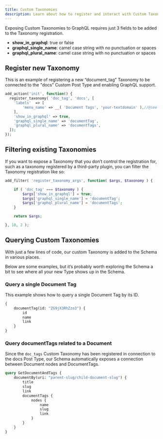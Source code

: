 ```yaml
---
title: Custom Taxonomies
description: Learn about how to register and interact with Custom Taxonomies using WPGraphQL
---
```


Exposing Custom Taxonomies to GraphQL requires just 3 fields to be added to the Taxonomy registration.

-   **show_in_graphql**: true or false
-   **graphql_single_name**: camel case string with no punctuation or spaces
-   **graphql_plural_name**: camel case string with no punctuation or spaces

## Register new Taxonomy

This is an example of registering a new “document_tag” Taxonomy to be connected to the "docs"
Custom Post Type and enabling GraphQL support.

```php
add_action('init', function() {
  register_taxonomy( 'doc_tag', 'docs', [
    'labels'  => [
    	'menu_name' => __( 'Document Tags', 'your-textdomain' ),//@see https://developer.wordpress.org/themes/functionality/internationalization/
    ],
    'show_in_graphql' => true,
    'graphql_single_name' => 'documentTag',
    'graphql_plural_name' => 'documentTags',
  ]);
});
```

## Filtering existing Taxonomies

If you want to expose a Taxonomy that you don’t control the registration for, such as a taxonomy
registered by a third-party plugin, you can filter the Taxonomy registration like so:

```php
add_filter( 'register_taxonomy_args', function( $args, $taxonomy ) {

	if ( 'doc_tag' === $taxonomy ) {
		$args['show_in_graphql'] = true;
		$args['graphql_single_name'] = 'documentTag';
		$args['graphql_plural_name'] = 'documentTags';
	}

	return $args;

}, 10, 2 );

```

## Querying Custom Taxonomies

With just a few lines of code, our custom Taxonomy is added to the Schema in various places.

Below are some examples, but it’s probably worth exploring the Schema a bit to see where all your
new Type shows up in the Schema.

### Query a single Document Tag

This example shows how to query a single Document Tag by its ID.

```graphql
{
	documentTag(id: "ZG9jX3RhZzo3") {
		id
		name
		link
	}
}
```

### Query documentTags related to a Document

Since the `doc_tags` Custom Taxonomy has been registered in connection to the docs Post Type, our
Schema automatically exposes a connection between Document nodes and DocumentTags.

```graphql
query GetDocumentAndTags {
	documentBy(uri: "parent-slug/child-document-slug") {
		title
		slug
		link
		documentTags {
			nodes {
				name
				slug
				link
			}
		}
	}
}
```
